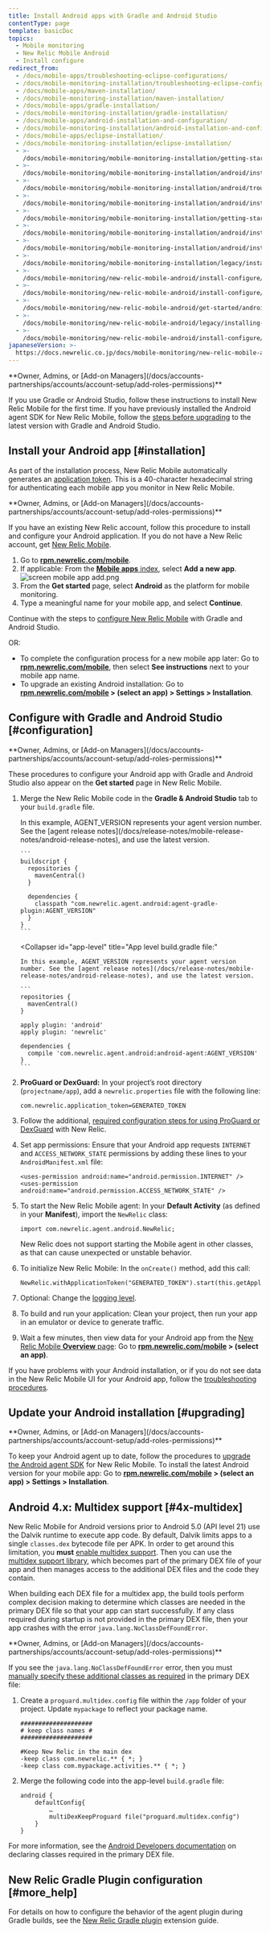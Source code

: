```yaml
---
title: Install Android apps with Gradle and Android Studio
contentType: page
template: basicDoc
topics:
  - Mobile monitoring
  - New Relic Mobile Android
  - Install configure
redirect_from:
  - /docs/mobile-apps/troubleshooting-eclipse-configurations/
  - /docs/mobile-monitoring-installation/troubleshooting-eclipse-configurations/
  - /docs/mobile-apps/maven-installation/
  - /docs/mobile-monitoring-installation/maven-installation/
  - /docs/mobile-apps/gradle-installation/
  - /docs/mobile-monitoring-installation/gradle-installation/
  - /docs/mobile-apps/android-installation-and-configuration/
  - /docs/mobile-monitoring-installation/android-installation-and-configuration/
  - /docs/mobile-apps/eclipse-installation/
  - /docs/mobile-monitoring-installation/eclipse-installation/
  - >-
    /docs/mobile-monitoring/mobile-monitoring-installation/getting-started/android-installation-and-configuration/
  - >-
    /docs/mobile-monitoring/mobile-monitoring-installation/android/installing-android-apps-gradle-and/
  - >-
    /docs/mobile-monitoring/mobile-monitoring-installation/android/troubleshooting-eclipse-configurations/
  - >-
    /docs/mobile-monitoring/mobile-monitoring-installation/android/installing-android-apps-eclipse/
  - >-
    /docs/mobile-monitoring/mobile-monitoring-installation/getting-started/android-installation-configuration/
  - >-
    /docs/mobile-monitoring/mobile-monitoring-installation/android/installing-android-apps-gradle-android-studio/
  - >-
    /docs/mobile-monitoring/mobile-monitoring-installation/android/installing-android-apps-maven/
  - >-
    /docs/mobile-monitoring/mobile-monitoring-installation/legacy/installing-android-apps-eclipse/
  - >-
    /docs/mobile-monitoring/new-relic-mobile-android/install-configure/android-installation-configuration/
  - >-
    /docs/mobile-monitoring/new-relic-mobile-android/install-configure/installing-android-apps-gradle-android-studio/
  - >-
    /docs/mobile-monitoring/new-relic-mobile-android/get-started/android-installation-configuration/
  - >-
    /docs/mobile-monitoring/new-relic-mobile-android/legacy/installing-android-apps-eclipse/
  - >-
    /docs/mobile-monitoring/new-relic-mobile-android/install-configure/installing-android-apps-maven/
japaneseVersion: >-
  https://docs.newrelic.co.jp/docs/mobile-monitoring/new-relic-mobile-android/install-configure/install-android-apps-gradle-android-studio
---
```


<Callout variant="tip">
  **Owner, Admins, or [Add-on Managers](/docs/accounts-partnerships/accounts/account-setup/add-roles-permissions)**
</Callout>

If you use Gradle or Android Studio, follow these instructions to install New Relic Mobile for the first time. If you have previously installed the Android agent SDK for New Relic Mobile, follow the [steps before upgrading](/docs/mobile-monitoring/new-relic-mobile-android/install-configure/upgrade-new-relic-mobiles-android-sdk#android_upgrade_1) to the latest version with Gradle and Android Studio.

## Install your Android app [#installation]

As part of the installation process, New Relic Mobile automatically generates an [application token](/docs/mobile-apps/viewing-your-application-token). This is a 40-character hexadecimal string for authenticating each mobile app you monitor in New Relic Mobile.

<Callout variant="tip">
  **Owner, Admins, or [Add-on Managers](/docs/accounts-partnerships/accounts/account-setup/add-roles-permissions)**
</Callout>

If you have an existing New Relic account, follow this procedure to install and configure your Android application. If you do not have a New Relic account, get [New Relic Mobile](/docs/mobile-monitoring/new-relic-mobile/getting-started/introduction-new-relic-mobile).

1. Go to **[rpm.newrelic.com/mobile](https://rpm.newrelic.com/mobile)**.
2. If applicable: From the [**Mobile apps** index](/docs/mobile-monitoring/mobile-monitoring-ui/mobile-app-pages/mobile-apps-index), select **Add a new app**. ![screen mobile app add.png](./images/screen-mobile-app-add.png "screen mobile app add.png")
3. From the **Get started** page, select **Android** as the platform for mobile monitoring.
4. Type a meaningful name for your mobile app, and select **Continue**.

Continue with the steps to [configure New Relic Mobile](#configuration) with Gradle and Android Studio.

OR:

* To complete the configuration process for a new mobile app later: Go to **[rpm.newrelic.com/mobile](https://rpm.newrelic.com/mobile)**, then select **See instructions** next to your mobile app name.
* To upgrade an existing Android installation: Go to **[rpm.newrelic.com/mobile](https://rpm.newrelic.com/mobile) > (select an app) > Settings > Installation**.

## Configure with Gradle and Android Studio [#configuration]

<Callout variant="tip">
  **Owner, Admins, or [Add-on Managers](/docs/accounts-partnerships/accounts/account-setup/add-roles-permissions)**
</Callout>

These procedures to configure your Android app with Gradle and Android Studio also appear on the **Get started** page in New Relic Mobile.

1. Merge the New Relic Mobile code in the **Gradle & Android Studio** tab to your `build.gradle` file.

   <CollapserGroup>
     <Collapser
       id="project-level"
       title="Project level build.gradle file:"
     >
       In this example, AGENT_VERSION represents your agent version number. See the [agent release notes](/docs/release-notes/mobile-release-notes/android-release-notes), and use the latest version.

       ```
       buildscript {
         repositories {
           mavenCentral()
         }

         dependencies {
           classpath "com.newrelic.agent.android:agent-gradle-plugin:AGENT_VERSION"
         }
       }
       ```
     </Collapser>

     <Collapser
       id="app-level"
       title="App level build.gradle file:"
     >
       In this example, AGENT_VERSION represents your agent version number. See the [agent release notes](/docs/release-notes/mobile-release-notes/android-release-notes), and use the latest version.

       ```
       repositories {
         mavenCentral()
       }

       apply plugin: 'android'
       apply plugin: 'newrelic'

       dependencies {
         compile 'com.newrelic.agent.android:android-agent:AGENT_VERSION'
       }
       ```
     </Collapser>
   </CollapserGroup>
2. **ProGuard or DexGuard:** In your project’s root directory (`projectname/app`), add a `newrelic.properties` file with the following line:

   ```
   com.newrelic.application_token=GENERATED_TOKEN
   ```
3. Follow the additional, [required configuration steps for using ProGuard or DexGuard](/docs/mobile-monitoring/new-relic-mobile-android/install-configure/configure-proguard-or-dexguard-android-apps) with New Relic.
4. Set app permissions: Ensure that your Android app requests `INTERNET` and `ACCESS_NETWORK_STATE` permissions by adding these lines to your `AndroidManifest.xml` file:

   ```
   <uses-permission android:name="android.permission.INTERNET" />
   <uses-permission android:name="android.permission.ACCESS_NETWORK_STATE" />
   ```
5. To start the New Relic Mobile agent: In your **Default Activity** (as defined in your **Manifest**), import the `NewRelic` class:

   ```
   import com.newrelic.agent.android.NewRelic;
   ```

   <Callout variant="important">
     New Relic does not support starting the Mobile agent in other classes, as that can cause unexpected or unstable behavior.
   </Callout>
6. To initialize New Relic Mobile: In the `onCreate()` method, add this call:

   ```
   NewRelic.withApplicationToken("GENERATED_TOKEN").start(this.getApplication());
   ```
7. Optional: Change the [logging level](/docs/mobile-monitoring/new-relic-mobile-android/api-guides/android-agent-configuration-feature-flags#logging).
8. To build and run your application: Clean your project, then run your app in an emulator or device to generate traffic.
9. Wait a few minutes, then view data for your Android app from the [New Relic Mobile **Overview** page](/docs/mobile-monitoring/mobile-monitoring-ui/mobile-app-pages/mobile-apps-overview-page): Go to **[rpm.newrelic.com/mobile](https://rpm.newrelic.com/mobile) > (select an app)**.

If you have problems with your Android installation, or if you do not see data in the New Relic Mobile UI for your Android app, follow the [troubleshooting procedures](/docs/mobile-monitoring/new-relic-mobile-android/troubleshoot/no-data-appears-android).

## Update your Android installation [#upgrading]

<Callout variant="tip">
  **Owner, Admins, or [Add-on Managers](/docs/accounts-partnerships/accounts/account-setup/add-roles-permissions)**
</Callout>

To keep your Android agent up to date, follow the procedures to [upgrade the Android agent SDK](/docs/mobile-monitoring/new-relic-mobile-android/install-configure/upgrading-new-relic-mobiles-android-sdk) for New Relic Mobile. To install the latest Android version for your mobile app: Go to **[rpm.newrelic.com/mobile](https://rpm.newrelic.com/mobile) > (select an app) > Settings > Installation**.

## Android 4.x: Multidex support [#4x-multidex]

New Relic Mobile for Android versions prior to Android 5.0 (API level 21) use the Dalvik runtime to execute app code. By default, Dalvik limits apps to a single `classes.dex` bytecode file per APK. In order to get around this limitation, you **must** [enable multidex support](https://developer.android.com/studio/build/multidex.html). Then you can use the [multidex support library](https://developer.android.com/tools/support-library/features.html#multidex), which becomes part of the primary DEX file of your app and then manages access to the additional DEX files and the code they contain.

When building each DEX file for a multidex app, the build tools perform complex decision making to determine which classes are needed in the primary DEX file so that your app can start successfully. If any class required during startup is not provided in the primary DEX file, then your app crashes with the error `java.lang.NoClassDefFoundError`.

<Callout variant="tip">
  **Owner, Admins, or [Add-on Managers](/docs/accounts-partnerships/accounts/account-setup/add-roles-permissions)**
</Callout>

If you see the `java.lang.NoClassDefFoundError` error, then you must [manually specify these additional classes as required](https://developer.android.com/studio/build/multidex.html#keep) in the primary DEX file:

1. Create a `proguard.multidex.config` file within the `/app` folder of your project. Update `mypackage` to reflect your package name.

   ```
   ####################
   # keep class names #
   ####################

   #Keep New Relic in the main dex
   -keep class com.newrelic.** { *; }
   -keep class com.mypackage.activities.** { *; }
   ```
2. Merge the following code into the app-level `build.gradle` file:

   ```
   android { 
       defaultConfig{
           …
           multiDexKeepProguard file("proguard.multidex.config")
       }
   }
   ```

For more information, see the [Android Developers documentation](https://developer.android.com/studio/build/multidex.html#keep) on declaring classes required in the primary DEX file.

## New Relic Gradle Plugin configuration [#more_help]

For details on how to configure the behavior of the agent plugin during Gradle builds, see the [New Relic Gradle plugin](https://docs.newrelic.com/docs/mobile-monitoring/new-relic-mobile-android/install-configure/configure-new-relic-gradle-plugin) extension guide.
